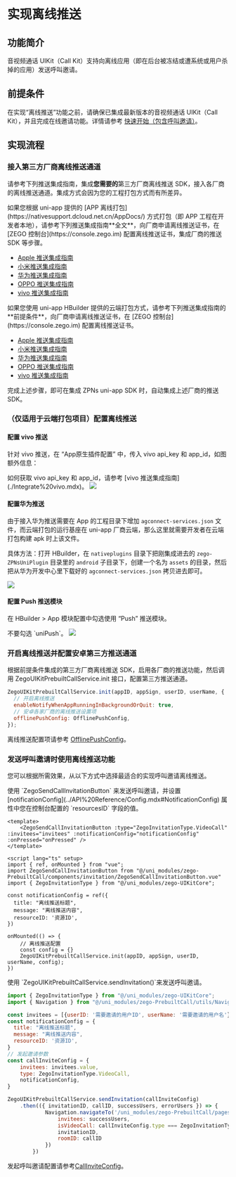# 实现离线推送


## 功能简介

音视频通话 UIKit（Call Kit）支持向离线应用（即在后台被冻结或遭系统或用户杀掉的应用）发送呼叫邀请。

## 前提条件

在实现“离线推送”功能之前，请确保已集成最新版本的音视频通话 UIKit（Call Kit），并且完成在线邀请功能。详情请参考 [快速开始（包含呼叫邀请）](./../Quick%20start%20(with%20call%20invitation).mdx)。

## 实现流程

### 接入第三方厂商离线推送通道

请参考下列推送集成指南，集成**您需要的**第三方厂商离线推送 SDK，接入各厂商的离线推送通道。集成方式会因为您的工程打包方式而有所差异。

<Tabs>
<Tab title="离线打包">
如果您根据 uni-app 提供的 [APP 离线打包](https://nativesupport.dcloud.net.cn/AppDocs/) 方式打包（即 APP 工程在开发者本地），请参考下列推送集成指南**全文**，向厂商申请离线推送证书，在 [ZEGO 控制台](https://console.zego.im) 配置离线推送证书，集成厂商的推送 SDK 等步骤。

- [Apple 推送集成指南](./Integrate%20APNs.mdx)
- [小米推送集成指南](./Integrate%20Xiaomi.mdx)
- [华为推送集成指南](./Integrate%20Huawei.mdx)
- [OPPO 推送集成指南](./Integrate%20OPPO.mdx)
- [vivo 推送集成指南](./Integrate%20vivo.mdx)
</Tab>
<Tab title="云端打包">
如果您使用 uni-app HBuilder 提供的云端打包方式，请参考下列推送集成指南的**前提条件**，向厂商申请离线推送证书，在 [ZEGO 控制台](https://console.zego.im) 配置离线推送证书。

- [Apple 推送集成指南](./Integrate%20APNs.mdx)
- [小米推送集成指南](./Integrate%20Xiaomi.mdx)
- [华为推送集成指南](./Integrate%20Huawei.mdx)
- [OPPO 推送集成指南](./Integrate%20OPPO.mdx)
- [vivo 推送集成指南](./Integrate%20vivo.mdx)
</Tab>
</Tabs>

完成上述步骤，即可在集成 ZPNs uni-app SDK 时，自动集成上述厂商的推送 SDK。

### （仅适用于云端打包项目）配置离线推送

#### 配置 vivo 推送

针对 vivo 推送，在 “App原生插件配置” 中，传入 vivo api_key 和 app_id，如图额外信息：

<Note title="说明">
如何获取 vivo api_key 和 app_id，请参考 [vivo 推送集成指南](./Integrate%20vivo.mdx)。
</Note>

<Frame width="512" height="auto" caption="">
<img src="https://storage.zego.im/sdk-doc/Pics/ZIM/ZPNS/uniapp/img11.jpeg" />
</Frame>

#### 配置华为推送
由于接入华为推送需要在 App 的工程目录下增加 `agconnect-services.json` 文件，而云端打包的运行基座在 uni-app 厂商云端，那么这里就需要开发者在云端打包构建 apk 时上该文件。

具体方法：打开 HBuilder，在 `nativeplugins` 目录下把刚集成进去的 `zego-ZPNsUniPlugin` 目录里的 `android` 子目录下，创建一个名为 `assets` 的目录，然后把从华为开发中心里下载好的 `agconnect-services.json` 拷贝进去即可。

<Frame width="512" height="auto" caption="">
    <img src="https://storage.zego.im/sdk-doc/Pics/ZIM/ZPNS/uniapp/img9.jpeg" />
</Frame>

#### 配置 Push 推送模块
在 HBuilder > App 模块配置中勾选使用 “Push” 推送模块。

<Warning title="注意">
不要勾选 `uniPush`。
</Warning>

<Frame width="512" height="auto" caption="">
    <img src="https://storage.zego.im/sdk-doc/Pics/ZIM/ZPNS/uniapp/img5.jpeg" />
</Frame>

### 开启离线推送并配置安卓第三方推送通道

根据前提条件集成的第三方厂商离线推送 SDK，启用各厂商的推送功能，然后调用 ZegoUIKitPrebuiltCallService.init 接口，配置第三方推送通道。

```javascript
ZegoUIKitPrebuiltCallService.init(appID, appSign, userID, userName, {
  // 开启离线推送
  enableNotifyWhenAppRunningInBackgroundOrQuit: true,
  // 安卓各家厂商的离线推送设置项
  offlinePushConfig: OfflinePushConfig,
});
```
离线推送配置项请参考 [OfflinePushConfig](../API%20Reference/Config.mdx#Offlinepushconfig)。

### 发送呼叫邀请时使用离线推送功能

您可以根据所需效果，从以下方式中选择最适合的实现呼叫邀请离线推送。

<Tabs>
<Tab title="最便捷">
使用 `ZegoSendCallInvitationButton` 来发送呼叫邀请，并设置 [notificationConfig](../API%20Reference/Config.mdx#NotificationConfig) 属性中您在控制台配置的 `resourcesID` 字段的值。

```vue title="pages/invite/index.vue" 
<template>
    <ZegoSendCallInvitationButton :type="ZegoInvitationType.VideoCall" :invitees="invitees" :notificationConfig="notificationConfig" :onPressed="onPressed" />
</template>

<script lang="ts" setup>
import { ref, onMounted } from "vue";
import ZegoSendCallInvitationButton from "@/uni_modules/zego-PrebuiltCall/components/invitation/ZegoSendCallInvitationButton.vue"
import { ZegoInvitationType } from "@/uni_modules/zego-UIKitCore";

const notificationConfig = ref({
  title: "离线推送标题",
  message: "离线推送内容",
  resourceID: '资源ID',
})

onMounted(() => {
    // 离线推送配置
    const config = {}
    ZegoUIKitPrebuiltCallService.init(appID, appSign, userID, userName, config);
})
```
</Tab>
<Tab title="如需自定义邀请按钮">
使用 `ZegoUIKitPrebuiltCallService.sendInvitation()`来发送呼叫邀请。

```javascript
import { ZegoInvitationType } from "@/uni_modules/zego-UIKitCore";
import { Navigation } from "@/uni_modules/zego-PrebuiltCall/utils/Navigation";

const invitees = [{userID: '需要邀请的用户ID', userName: '需要邀请的用户名'}]
const notificationConfig = {
  title: "离线推送标题",
  message: "离线推送内容",
  resourceID: '资源ID',
}
// 发起邀请参数
const callInviteConfig = {
    invitees: invitees.value,
    type: ZegoInvitationType.VideoCall,
    notificationConfig,
}

ZegoUIKitPrebuiltCallService.sendInvitation(callInviteConfig)
    .then(({ invitationID, callID, successUsers, errorUsers }) => {
            Navigation.navigateTo('/uni_modules/zego-PrebuiltCall/pages/invitation/ZegoCallInvitationWaiting', {
                invitees: successUsers,
                isVideoCall: callInviteConfig.type === ZegoInvitationType.VideoCall,
                invitationID,
                roomID: callID
            })
        })
```

发起呼叫邀请配置请参考[CallInviteConfig](../API%20Reference/Config.mdx#CallInviteConfig)。
</Tab>
</Tabs>
